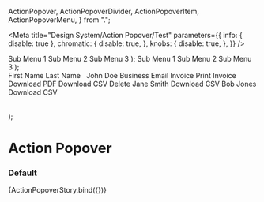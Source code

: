 
  ActionPopover,
  ActionPopoverDivider,
  ActionPopoverItem,
  ActionPopoverMenu,
} from ".";

<Meta
  title="Design System/Action Popover/Test"
  parameters={{
    info: { disable: true },
    chromatic: {
      disable: true,
    },
    knobs: {
      disable: true,
    },
  }}
/>

  <ActionPopoverMenu>
    <ActionPopoverItem onClick={action("sub menu 1")}>
      Sub Menu 1
    </ActionPopoverItem>
    <ActionPopoverItem onClick={action("sub menu 2")}>
      Sub Menu 2
    </ActionPopoverItem>
    <ActionPopoverItem disabled onClick={action("sub menu 3")}>
      Sub Menu 3
    </ActionPopoverItem>
  </ActionPopoverMenu>
);

  <ActionPopoverMenu>
    <ActionPopoverItem icon="graph" onClick={action("sub menu 1")}>
      Sub Menu 1
    </ActionPopoverItem>
    <ActionPopoverItem icon="add" onClick={action("sub menu 2")}>
      Sub Menu 2
    </ActionPopoverItem>
    <ActionPopoverItem icon="print" disabled onClick={action("sub menu 3")}>
      Sub Menu 3
    </ActionPopoverItem>
  </ActionPopoverMenu>
);

  <div style={{ marginTop: "40px", height: "275px" }}>
    <Table isZebra>
      <TableRow>
        <TableHeader>First Name</TableHeader>
        <TableHeader>Last Name</TableHeader>
        <TableHeader>&nbsp;</TableHeader>
      </TableRow>
      <TableRow>
        <TableCell>John</TableCell>
        <TableCell>Doe</TableCell>
        <TableCell>
          <ActionPopover
            onOpen={action("popover opened")}
            onClose={action("popover closed")}
          >
            <ActionPopoverItem
              disabled
              icon="graph"
              submenu={submenu}
              onClick={action("email")}
            >
              Business
            </ActionPopoverItem>
            <ActionPopoverItem icon="email" onClick={action("email")}>
              Email Invoice
            </ActionPopoverItem>
            <ActionPopoverItem
              icon="print"
              onClick={action("print")}
              submenu={submenu}
            >
              Print Invoice
            </ActionPopoverItem>
            <ActionPopoverItem
              icon="pdf"
              submenu={submenu}
              onClick={action("pdf")}
            >
              Download PDF
            </ActionPopoverItem>
            <ActionPopoverItem icon="csv" onClick={action("csv")}>
              Download CSV
            </ActionPopoverItem>
            <ActionPopoverDivider />
            <ActionPopoverItem icon="delete" onClick={action("delete")}>
              Delete
            </ActionPopoverItem>
          </ActionPopover>
        </TableCell>
      </TableRow>
      <TableRow>
        <TableCell>Jane</TableCell>
        <TableCell>Smith</TableCell>
        <TableCell>
          <ActionPopover>
            <ActionPopoverItem icon="csv" onClick={action("csv")}>
              Download CSV
            </ActionPopoverItem>
          </ActionPopover>
        </TableCell>
      </TableRow>
      <TableRow>
        <TableCell>Bob</TableCell>
        <TableCell>Jones</TableCell>
        <TableCell>
          <ActionPopover>
            <ActionPopoverItem
              icon="csv"
              submenu={submenuWithIcons}
              onClick={action("csv")}
            >
              Download CSV
            </ActionPopoverItem>
          </ActionPopover>
        </TableCell>
      </TableRow>
    </Table>
  </div>
);

# Action Popover

### Default

<Preview>
  <Story name="default">{ActionPopoverStory.bind({})}</Story>
</Preview>
